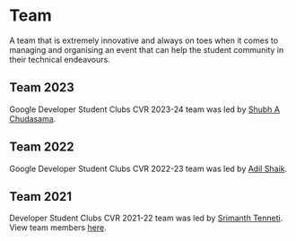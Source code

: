 
# Team

A team that is extremely innovative and always on toes when it comes to managing and organising an event that can help the student community in their technical endeavours.

## Team 2023

Google Developer Student Clubs CVR 2023-24 team was led by [Shubh A Chudasama](https://cshubh.com).

<Team data={team2023}/>

## Team 2022

Google Developer Student Clubs CVR 2022-23 team was led by [Adil Shaik](https://www.linkedin.com/in/adil-shaik-7497a01b1/).

## Team 2021

Developer Student Clubs CVR 2021-22 team was led by [Srimanth Tenneti](https://www.linkedin.com/in/srimanth-tenneti-662b7117b/). View team members [here](/team/2021).